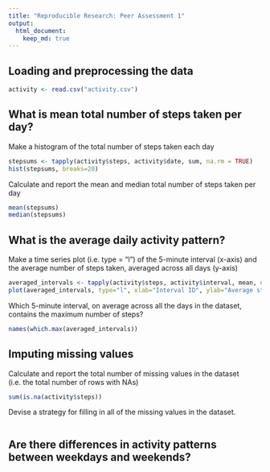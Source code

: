 ```yaml
---
title: "Reproducible Research: Peer Assessment 1"
output: 
  html_document:
    keep_md: true
---
```



## Loading and preprocessing the data

```r
activity <- read.csv("activity.csv")
```

## What is mean total number of steps taken per day?


Make a histogram of the total number of steps taken each day
```r
stepsums <- tapply(activity$steps, activity$date, sum, na.rm = TRUE)
hist(stepsums, breaks=20)
```

Calculate and report the mean and median total number of steps taken per day
```r
mean(stepsums)
median(stepsums)
```


## What is the average daily activity pattern?
Make a time series plot (i.e. type = "l") of the 5-minute interval (x-axis) and the average number of steps taken, averaged across all days (y-axis)
```r
averaged_intervals <- tapply(activity$steps, activity$interval, mean, na.rm=TRUE)
plot(averaged_intervals, type="l", xlab="Interval ID", ylab="Average steps")
```

Which 5-minute interval, on average across all the days in the dataset, contains the maximum number of steps?
```r
names(which.max(averaged_intervals))
```
## Imputing missing values
Calculate and report the total number of missing values in the dataset (i.e. the total number of rows with NAs)
```r
sum(is.na(activity$steps))
```

Devise a strategy for filling in all of the missing values in the dataset.

```r

```

## Are there differences in activity patterns between weekdays and weekends?
